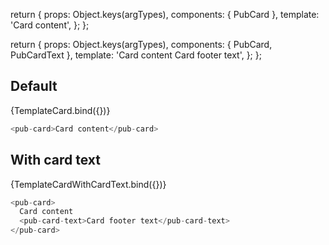 
<Meta title="Components/pub-card" component={PubCard} />

  return {
    props: Object.keys(argTypes),
    components: { PubCard },
    template: '<pub-card v-bind="$props">Card content</pub-card>',
  };
};

  return {
    props: Object.keys(argTypes),
    components: { PubCard, PubCardText },
    template:
      '<pub-card v-bind="$props">Card content <pub-card-text v-bind="$props">Card footer text</pub-card-text></pub-card>',
  };
};

## Default

<Canvas>
  <Story name="Default">{TemplateCard.bind({})}</Story>
</Canvas>

```javascript
<pub-card>Card content</pub-card>
```

## With card text

<Canvas>
  <Story name="WithText">{TemplateCardWithCardText.bind({})}</Story>
</Canvas>

```javascript
<pub-card>
  Card content
  <pub-card-text>Card footer text</pub-card-text>
</pub-card>
```

<ArgsTable story="Default" />
